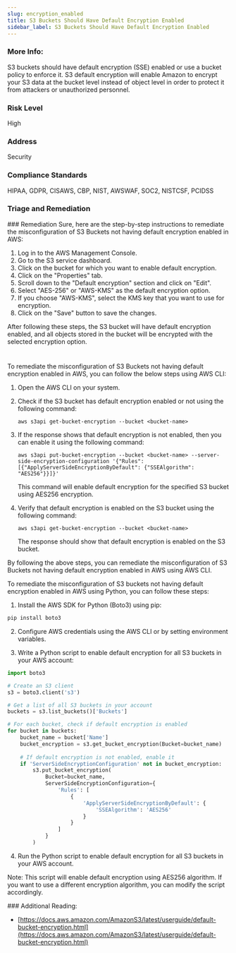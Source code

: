 ```yaml
---
slug: encryption_enabled
title: S3 Buckets Should Have Default Encryption Enabled
sidebar_label: S3 Buckets Should Have Default Encryption Enabled
---
```


### More Info:

S3 buckets should have default encryption (SSE) enabled or use a bucket policy to enforce it. S3 default encryption will enable Amazon to encrypt your S3 data at the bucket level instead of object level in order to protect it from attackers or unauthorized personnel.

### Risk Level

High

### Address

Security

### Compliance Standards

HIPAA, GDPR, CISAWS, CBP, NIST, AWSWAF, SOC2, NISTCSF, PCIDSS


### Triage and Remediation
<Tabs>
<Tab title='Remediation'>
### Remediation

<AccordionGroup>
<Accordion title='Using Console' defaultOpen='true'>
Sure, here are the step-by-step instructions to remediate the misconfiguration of S3 Buckets not having default encryption enabled in AWS:

1. Log in to the AWS Management Console.
2. Go to the S3 service dashboard.
3. Click on the bucket for which you want to enable default encryption.
4. Click on the "Properties" tab.
5. Scroll down to the "Default encryption" section and click on "Edit".
6. Select "AES-256" or "AWS-KMS" as the default encryption option.
7. If you choose "AWS-KMS", select the KMS key that you want to use for encryption.
8. Click on the "Save" button to save the changes.

After following these steps, the S3 bucket will have default encryption enabled, and all objects stored in the bucket will be encrypted with the selected encryption option.

#
</Accordion>

<Accordion title='Using CLI'>
To remediate the misconfiguration of S3 Buckets not having default encryption enabled in AWS, you can follow the below steps using AWS CLI:

1. Open the AWS CLI on your system.

2. Check if the S3 bucket has default encryption enabled or not using the following command:
   ```
   aws s3api get-bucket-encryption --bucket <bucket-name>
   ```

3. If the response shows that default encryption is not enabled, then you can enable it using the following command:
   ```
   aws s3api put-bucket-encryption --bucket <bucket-name> --server-side-encryption-configuration '{"Rules": [{"ApplyServerSideEncryptionByDefault": {"SSEAlgorithm": "AES256"}}]}'
   ```
   This command will enable default encryption for the specified S3 bucket using AES256 encryption.

4. Verify that default encryption is enabled on the S3 bucket using the following command:
   ```
   aws s3api get-bucket-encryption --bucket <bucket-name>
   ```
   The response should show that default encryption is enabled on the S3 bucket.

By following the above steps, you can remediate the misconfiguration of S3 Buckets not having default encryption enabled in AWS using AWS CLI.
</Accordion>

<Accordion title='Using Python'>
To remediate the misconfiguration of S3 buckets not having default encryption enabled in AWS using Python, you can follow these steps:

1. Install the AWS SDK for Python (Boto3) using pip:

```python
pip install boto3
```

2. Configure AWS credentials using the AWS CLI or by setting environment variables.

3. Write a Python script to enable default encryption for all S3 buckets in your AWS account:

```python
import boto3

# Create an S3 client
s3 = boto3.client('s3')

# Get a list of all S3 buckets in your account
buckets = s3.list_buckets()['Buckets']

# For each bucket, check if default encryption is enabled
for bucket in buckets:
    bucket_name = bucket['Name']
    bucket_encryption = s3.get_bucket_encryption(Bucket=bucket_name)
    
    # If default encryption is not enabled, enable it
    if 'ServerSideEncryptionConfiguration' not in bucket_encryption:
        s3.put_bucket_encryption(
            Bucket=bucket_name,
            ServerSideEncryptionConfiguration={
                'Rules': [
                    {
                        'ApplyServerSideEncryptionByDefault': {
                            'SSEAlgorithm': 'AES256'
                        }
                    }
                ]
            }
        )
```

4. Run the Python script to enable default encryption for all S3 buckets in your AWS account. 

Note: This script will enable default encryption using AES256 algorithm. If you want to use a different encryption algorithm, you can modify the script accordingly.
</Accordion>

</AccordionGroup>
</Tab>
</Tabs>
### Additional Reading:

- [https://docs.aws.amazon.com/AmazonS3/latest/userguide/default-bucket-encryption.html](https://docs.aws.amazon.com/AmazonS3/latest/userguide/default-bucket-encryption.html) 

